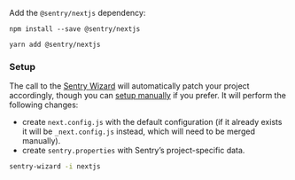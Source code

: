 Add the `@sentry/nextjs` dependency:

```npm
npm install --save @sentry/nextjs
```

```yarn
yarn add @sentry/nextjs
```

### Setup

The call to the [Sentry Wizard](https://github.com/getsentry/sentry-wizard) will automatically patch your project accordingly, though you can [setup manually](/platforms/javascript/guides/nextjs/manual-setup/manual-setup/) if you prefer.
It will perform the following changes:

- create `next.config.js` with the default configuration (if it already exists it will be `_next.config.js` instead, which will need to be merged manually).
- create `sentry.properties` with Sentry’s project-specific data.

```bash
sentry-wizard -i nextjs
```
